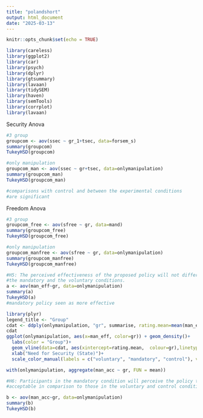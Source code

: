 ```yaml
---
title: "polandshort"
output: html_document
date: "2025-03-13"
---
```



```r
knitr::opts_chunk$set(echo = TRUE)
```



```r
library(careless)
library(ggplot2)
library(car)
library(psych)
library(dplyr)
library(gtsummary)
library(lavaan)
library(tidySEM)
library(haven)
library(semTools)
library(corrplot)
library(lavaan)
```



Security Anova
```r
#3 group
groupcom <- aov(ssec ~ gr_1+tsec, data=forsem_s)
summary(groupcom)
TukeyHSD(groupcom)

#only manipulation
groupcom_man <- aov(ssec ~ gr+tsec, data=onlymanipulation)
summary(groupcom_man)
TukeyHSD(groupcom_man)

#comparisons with control and between the experimental conditions
#are significant
```

Freedom Anova
```r
#3 group
groupcom_free <- aov(sfree ~ gr, data=mand)
summary(groupcom_free)
TukeyHSD(groupcom_free)

#only manipulation
groupcom_manfree <- aov(sfree ~ gr, data=onlymanipulation)
summary(groupcom_manfree)
TukeyHSD(groupcom_manfree)

```












```r


#H5: The perceived effectiveness of the proposed policy will not differ between 
#the mandatory and the voluntary conditions.
a <- aov(man_eff~gr, data=onlymanipulation)
summary(a)
TukeyHSD(a)
#mandatory policy seen as more effective

library(plyr)
legend_title <- "Group"
cdat <- ddply(onlymanipulation, "gr", summarise, rating.mean=mean(man_eff))
cdat
ggplot(onlymanipulation, aes(x=man_eff, color=gr)) + geom_density()+
  labs(color = "Group")+
  geom_vline(data=cdat, aes(xintercept=rating.mean,  colour=gr),linetype="dashed", linewidth=1)+
  xlab("Need for Security (State)")+
  scale_color_manual(labels = c("voluntary", "mandatory", "control"), values = c( "red","lightgreen")) 

with(onlymanipulation, aggregate(man_acc ~ gr, FUN = mean))

#H6: Participants in the mandatory condition will perceive the policy to be less 
#acceptable in comparison to those in the voluntary and control conditions.

b <- aov(man_acc~gr, data=onlymanipulation)
summary(b)
TukeyHSD(b)


```





















